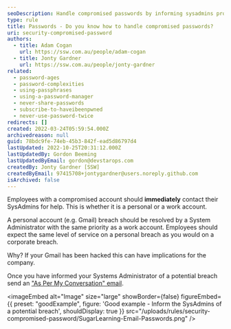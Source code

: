 ```yaml
---
seoDescription: Handle compromised passwords by informing sysadmins promptly for assistance with personal and work accounts
type: rule
title: Passwords - Do you know how to handle compromised passwords?
uri: security-compromised-password
authors:
  - title: Adam Cogan
    url: https://ssw.com.au/people/adam-cogan
  - title: Jonty Gardner
    url: https://ssw.com.au/people/jonty-gardner
related:
  - password-ages
  - password-complexities
  - using-passphrases
  - using-a-password-manager
  - never-share-passwords
  - subscribe-to-haveibeenpwned
  - never-use-password-twice
redirects: []
created: 2022-03-24T05:59:54.000Z
archivedreason: null
guid: 78bdc9fe-74eb-45b3-842f-ead5d86797d4
lastUpdated: 2022-10-25T20:31:12.000Z
lastUpdatedBy: Gordon Beeming
lastUpdatedByEmail: gordon@devstarops.com
createdBy: Jonty Gardner [SSW]
createdByEmail: 97415708+jontygardner@users.noreply.github.com
isArchived: false
---
```


Employees with a compromised account should **immediately** contact their SysAdmins for help. This is whether it is a personal or a work account.

A personal account (e.g. Gmail) breach should be resolved by a System Administrator with the same priority as a work account. Employees should expect the same level of service on a personal breach as you would on a corporate breach.

Why? If your Gmail has been hacked this can have implications for the company.

Once you have informed your Systems Administrator of a potential breach send an ["As Per My Conversation" email](/as-per-our-conversation-emails).

<imageEmbed
  alt="Image"
  size="large"
  showBorder={false}
  figureEmbed={{
    preset: "goodExample",
    figure: 'Good example - Inform the SysAdmins of a potential breach',
    shouldDisplay: true
  }}
  src="/uploads/rules/security-compromised-password/SugarLearning-Email-Passwords.png"
/>
